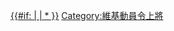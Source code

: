 {{Encourage|title=維基動員令上將|stripe=1|bgcolor=green|stripecolor=yellow|fontcolor=yellow|align={{{align|right}}}}}<includeonly>[[Category:維基動員令上將|{{#if: {{{1}}} | {{{1}}}{{PAGENAME}} | *{{PAGENAME}} }}]]</includeonly><noinclude>
[[Category:維基動員令上將]]
</noinclude>